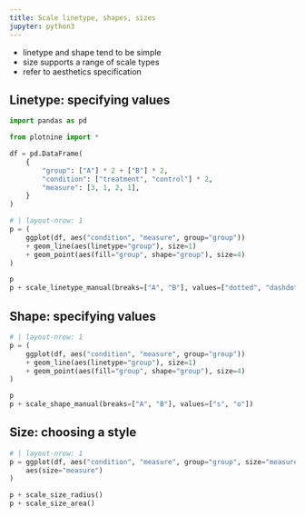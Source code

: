 ```yaml
---
title: Scale linetype, shapes, sizes
jupyter: python3
---
```


* linetype and shape tend to be simple 
* size supports a range of scale types
* refer to aesthetics specification

## Linetype: specifying values

```python
import pandas as pd

from plotnine import *

df = pd.DataFrame(
    {
        "group": ["A"] * 2 + ["B"] * 2,
        "condition": ["treatment", "control"] * 2,
        "measure": [3, 1, 2, 1],
    }
)
```

```python
# | layout-nrow: 1
p = (
    ggplot(df, aes("condition", "measure", group="group"))
    + geom_line(aes(linetype="group"), size=1)
    + geom_point(aes(fill="group", shape="group"), size=4)
)

p
p + scale_linetype_manual(breaks=["A", "B"], values=["dotted", "dashdot"])
```

## Shape: specifying values

```python
# | layout-nrow: 1
p = (
    ggplot(df, aes("condition", "measure", group="group"))
    + geom_line(aes(linetype="group"), size=1)
    + geom_point(aes(fill="group", shape="group"), size=4)
)

p
p + scale_shape_manual(breaks=["A", "B"], values=["s", "o"])
```

## Size: choosing a style


```python
# | layout-nrow: 1
p = ggplot(df, aes("condition", "measure", group="group", size="measure")) + geom_point(
    aes(size="measure")
)

p + scale_size_radius()
p + scale_size_area()

```


